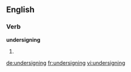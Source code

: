 
==English==

===Verb===
'''undersigning'''

# {{present participle of|undersign}}

[[de:undersigning]]
[[fr:undersigning]]
[[vi:undersigning]]